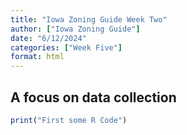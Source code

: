 ```yaml
---
title: "Iowa Zoning Guide Week Two"
author: ["Iowa Zoning Guide"]
date: "6/12/2024"
categories: ["Week Five"]
format: html
---
```


## A focus on data collection




```r
print("First some R Code")
```

